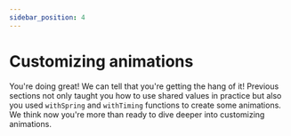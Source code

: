 ```yaml
---
sidebar_position: 4
---
```



# Customizing animations

You're doing great! We can tell that you're getting the hang of it! Previous sections not only taught you how to use shared values in practice but also you used `withSpring` and `withTiming` functions to create some animations. We think now you're more than ready to dive deeper into customizing animations.
